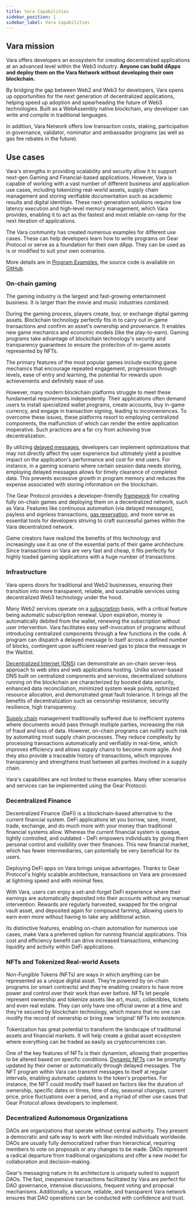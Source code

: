 ```yaml
---
title: Vara Capabilities
sidebar_position: 1
sidebar_label: Vara Capabilities
---
```


## Vara mission

Vara offers developers an ecosystem for creating decentralized applications at an advanced level within the Web3 industry. **Anyone can build dApps and deploy them on the Vara Network without developing their own blockchain.**

By bridging the gap between Web2 and Web3 for developers, Vara opens up opportunities for the next generation of decentralized applications, helping speed up adoption and spearheading the future of Web3 technologies. Built as a WebAssembly native blockchain, any developer can write and compile in traditional languages.

In addition, Vara Network offers low transaction costs, staking, participation in governance, validator, nominator and ambassador programs (as well as gas fee rebates in the future).

## Use cases

Vara's strengths in providing scalability and security allow it to support next-gen Gaming and Financial-based applications. However, Vara is capable of working with a vast number of different business and application use cases, including tokenizing real-world assets, supply chain management and storing verifiable documentation such as academic results and digital identities. These next-generation solutions require low latency execution and high-level memory management, which Vara provides, enabling it to act as the fastest and most reliable on-ramp for the next iteration of applications.

The Vara community has created numerous examples for different use cases. These can help developers learn how to write programs on Gear Protocol or serve as a foundation for their own dApp. They can be used as is or modified to suit your own scenarios.

More details are in [Program Examples](https://wiki.gear-tech.io/docs/examples/prerequisites), the source code is available on [GitHub](https://github.com/gear-foundation/dapps).

### On-chain gaming

The gaming industry is the largest and fast-growing entertainment business. It is larger than the movie and music industries combined.

During the gaming process, players create, buy, or exchange digital gaming assets. Blockchain technology perfectly fits in to carry out in-game transactions and confirm an asset's ownership and provenance. It enables new game mechanics and economic models (like the play-to-earn). Gaming programs take advantage of blockchain technology's security and transparency guarantees to ensure the protection of in-game assets represented by NFTs.

The primary features of the most popular games include exciting game mechanics that encourage repeated engagement, progression through levels, ease of entry and learning, the potential for rewards upon achievements and definitely ease of use.

However, many modern blockchain platforms struggle to meet these fundamental requirements independently. Their applications often demand users to install specialized wallet programs, create accounts, buy in-game currency, and engage in transaction signing, leading to inconveniences. To overcome these issues, these platforms resort to employing centralized components, the malfunction of which can render the entire application inoperative. Such practices are a far cry from achieving true decentralization.

By utilizing [delayed messages](https://wiki.gear-tech.io/docs/developing-contracts/delayed-messages), developers can implement optimizations that may not directly affect the user experience but ultimately yield a positive impact on the application's performance and cost for end users. For instance, in a gaming scenario where certain session data needs storing, employing delayed messages allows for timely clearance of completed data. This prevents excessive growth in program memory and reduces the expense associated with storing information on the blockchain.

The Gear Protocol provides a developer-friendly [framework](https://wiki.gear-tech.io/docs/developing-contracts/introduction) for creating fully on-chain games and deploying them on a decentralized network, such as Vara. Features like continuous automation (via delayed messages), payless and signless transactions, [gas reservation](https://wiki.gear-tech.io/docs/developing-contracts/gas-reservation), and more serve as essential tools for developers striving to craft successful games within the Vara decentralized network.

Game creators have realized the benefits of this technology and increasingly use it as one of the essential parts of their game architecture. Since transactions on Vara are very fast and cheap, it fits perfectly for highly loaded gaming applications with a huge number of transactions.


### Infrastructure

Vara opens doors for traditional and Web2 businesses, ensuring their transition into more transparent, reliable, and sustainable services using decentralized Web3 technology under the hood.

Many Web2 services operate on a [subscription](https://wiki.gear-tech.io/docs/examples/Infra/varatube) basis, with a critical feature being automatic subscription renewal. Upon expiration, money is automatically debited from the wallet, renewing the subscription without user intervention. Vara facilitates easy self-invocation of programs without introducing centralized components through a few functions in the code. A program can dispatch a delayed message to itself across a defined number of blocks, contingent upon sufficient reserved gas to place the message in the Waitlist.

[Decentralized Internet (DNS)](https://wiki.gear-tech.io/docs/examples/Infra/dein) can demonstrate an on-chain server-less approach to web sites and web applications hosting. Unlike server-based DNS built on centralized components and services, decentralized solutions running on the blockchain are characterized by boosted data security, enhanced data reconciliation, minimized system weak points, optimized resource allocation, and demonstrated great fault tolerance. It brings all the benefits of decentralization such as censorship resistance, security resilience, high transparency.

[Supply chain](https://wiki.gear-tech.io/docs/examples/Infra/supply-chain) management traditionally suffered due to inefficient systems where documents would pass through multiple parties, increasing the risk of fraud and loss of data. However, on-chain programs can nullify such risk by automating most supply chain processes. They reduce complexity by processing transactions automatically and verifiably in real-time, which improves efficiency and allows supply chains to become more agile. And they also provide a traceable history of transactions, which improves transparency and strengthens trust between all parties involved in a supply chain.

Vara's capabilities are not limited to these examples. Many other scenarios and services can be implemented using the Gear Protocol.

### Decentralized Finance

Decentralized Finance (DeFi) is a blockchain-based alternative to the current financial system. DeFi applications let you borrow, save, invest, trade, exchange, and do much more with your money than traditional financial systems allow. Whereas the current financial system is opaque, tightly controlled, and outdated - DeFi empowers individuals by giving them personal control and visibility over their finances. This new financial market, which has fewer intermediaries, can potentially be very beneficial for its users.

Deploying DeFi apps on Vara brings unique advantages. Thanks to Gear Protocol's highly scalable architecture, transactions on Vara are processed at lightning speed and with minimal fees. 

With Vara, users can enjoy a set-and-forget DeFi experience where their earnings are automatically deposited into their accounts without any manual intervention. Rewards are regularly harvested, swapped for the original vault asset, and deposited again for compound farming, allowing users to earn even more without having to take any additional action.

Its distinctive features, enabling on-chain automation for numerous use cases, make Vara a preferred option for running financial applications. This cost and efficiency benefit can drive increased transactions, enhancing liquidity and activity within DeFi applications.

### NFTs and Tokenized Real-world Assets

Non-Fungible Tokens (NFTs) are ways in which anything can be represented as a unique digital asset. They’re powered by on-chain programs (or smart contracts) and they’re enabling creators to have more power and control over their work than ever before. NFTs let people represent ownership and tokenize assets like art, music, collectibles, tickets and even real estate. They can only have one official owner at a time and they’re secured by blockchain technology, which means that no one can modify the record of ownership or bring new ‘original’ NFTs into existence.

Tokenization has great potential to transform the landscape of traditional assets and financial markets. It will help create a global asset ecosystem where everything can be traded as easily as cryptocurrencies can.

One of the key features of NFTs is their dynamism, allowing their properties to be altered based on specific conditions. [Dynamic NFTs](https://wiki.gear-tech.io/docs/examples/NFTs/dynamic-nft) can be promptly updated by their owner or automatically through delayed messages. The NFT program within Vara can transmit messages to itself at regular intervals, enabling automatic updates to the token's properties. For instance, the NFT could modify itself based on factors like the duration of ownership, specific dates or times, time of day, seasonal changes, current price, price fluctuations over a period, and a myriad of other use cases that Gear Protocol allows developers to implement.

### Decentralized Autonomous Organizations

DAOs are organizations that operate without central authority. They present a democratic and safe way to work with like-minded individuals worldwide. DAOs are usually fully democratized rather than hierarchical, requiring members to vote on proposals or any changes to be made. DAOs represent a radical departure from traditional organizations and offer a new model for collaboration and decision-making.

Gear's messaging nature in its architecture is uniquely suited to support DAOs. The fast, inexpensive transactions facilitated by Vara are perfect for DAO governance, intensive discussions, frequent voting and proposal mechanisms. Additionally, a secure, reliable, and transparent Vara network ensures that DAO operations can be conducted with confidence and trust.
